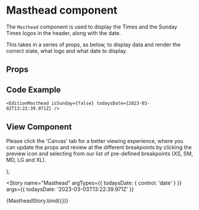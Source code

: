 

<Meta
  title="Newskit Components/Masthead"
  component={EditionMasthead}
/>

# Masthead component
The `Masthead` component is used to display the Times and the Sunday Times logos in the header, along with the date.

This takes in a series of props, as below, to display data and render the correct state, what logo and what date to display.

## Props
<Props of={EditionMasthead} />

## Code Example
`<EditionMasthead
  isSunday={false}
  todaysDate={2023-03-02T13:22:39.971Z}
/>`

## View Component
Please click the 'Canvas' tab for a better viewing experience, where you can update the props and review at the different breakpoints by clicking the preview icon and selecting from our list of pre-defined breakpoints (XS, SM, MD, LG and XL).

  <NewsKitProvider theme={TimesWebLightTheme}>
    <EditionMasthead isSunday={isSunday} todaysDate={todaysDate} />
  </NewsKitProvider>
);

<Story
  name="Masthead"
  argTypes={{ todaysDate: { control: 'date' } }}
  args={{ todaysDate: '2023-03-03T13:22:39.971Z' }}
>
  {MastheadStory.bind({})}
</Story>

